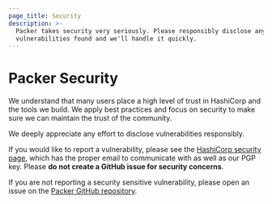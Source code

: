 ```yaml
---
page_title: Security
description: >-
  Packer takes security very seriously. Please responsibly disclose any security
  vulnerabilities found and we'll handle it quickly.
---
```


# Packer Security

We understand that many users place a high level of trust in HashiCorp and the tools we build. We apply best practices and focus on security to make sure we can maintain the trust of the community.

We deeply appreciate any effort to disclose vulnerabilities responsibly.

If you would like to report a vulnerability, please see the [HashiCorp security page](https://www.hashicorp.com/security), which has the proper email to communicate with as well as our PGP key. Please **do not create a GitHub issue for security concerns**.

If you are not reporting a security sensitive vulnerability, please open an issue on the [Packer GitHub repository](https://github.com/hashicorp/packer).
